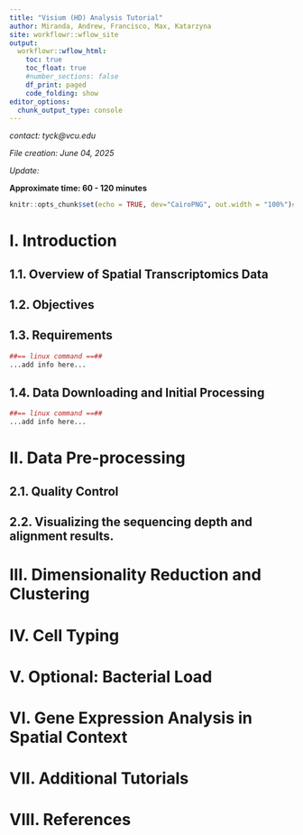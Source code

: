 ```yaml
---
title: "Visium (HD) Analysis Tutorial"
author: Miranda, Andrew, Francisco, Max, Katarzyna
site: workflowr::wflow_site
output:
  workflowr::wflow_html:
    toc: true
    toc_float: true
    #number_sections: false
    df_print: paged
    code_folding: show
editor_options:
  chunk_output_type: console
---
```


*contact: tyck@vcu.edu*

*File creation: June 04, 2025*  

*Update: * 

**Approximate time: 60 - 120 minutes**

```r
knitr::opts_chunk$set(echo = TRUE, dev="CairoPNG", out.width = "100%")#, cache=TRUE)
```

# I. Introduction

## 1.1. Overview of Spatial Transcriptomics Data


## 1.2. Objectives

## 1.3. Requirements

<!-- Andrew: discuss all the step for spaceranger installation on a local computer -->

```r
##== linux command ==##
...add info here...
```

## 1.4. Data Downloading and Initial Processing

<!-- Max: Discuss all the steps for Visium HD data download from 10x Genomics website -->
<!-- check here: https://github.com/yezhengSTAT/CUTTag_tutorial/blob/master/analysis/index.Rmd -->

```r
##== linux command ==##
...add info here...
```

# II. Data Pre-processing

## 2.1. Quality Control

<!-- Francisco: describe the statistics and show some plots for Visium HD -->

## 2.2. Visualizing the sequencing depth and alignment results.


# III. Dimensionality Reduction and Clustering


# IV. Cell Typing

# V. Optional: Bacterial Load 

<!-- Miranda: -->
<!-- describe the statistics and show some plots for Visium -->
<!-- describe how bacterial spots are identified and visualized -->

# VI. Gene Expression Analysis in Spatial Context


# VII. Additional Tutorials 


# VIII. References







